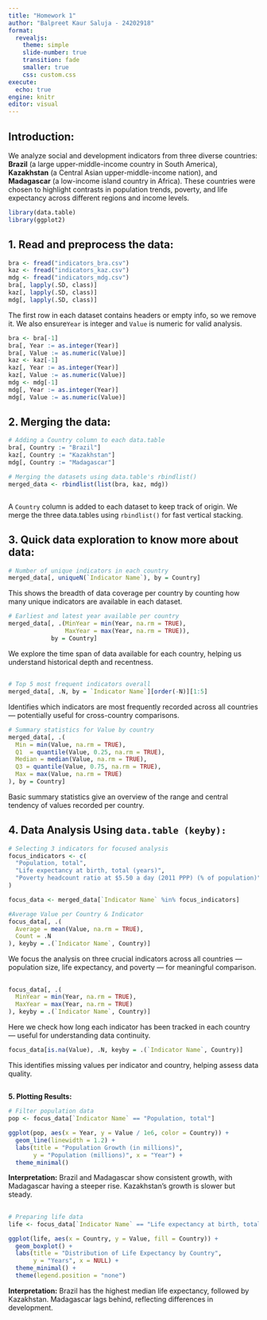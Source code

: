 ```yaml
---
title: "Homework 1"
author: "Balpreet Kaur Saluja - 24202918"
format: 
  revealjs:
    theme: simple
    slide-number: true
    transition: fade
    smaller: true
    css: custom.css
execute: 
  echo: true
engine: knitr
editor: visual
---
```


## Introduction:

We analyze social and development indicators from three diverse countries: **Brazil** (a large upper-middle-income country in South America), **Kazakhstan** (a Central Asian upper-middle-income nation), and **Madagascar** (a low-income island country in Africa). These countries were chosen to highlight contrasts in population trends, poverty, and life expectancy across different regions and income levels.

```r
library(data.table)
library(ggplot2)
```

## 1. Read and preprocess the data:

```r
bra <- fread("indicators_bra.csv")
kaz <- fread("indicators_kaz.csv")
mdg <- fread("indicators_mdg.csv")
bra[, lapply(.SD, class)]
kaz[, lapply(.SD, class)]
mdg[, lapply(.SD, class)]
```

The first row in each dataset contains headers or empty info, so we remove it. We also ensure`Year` is integer and `Value` is numeric for valid analysis.

```r
bra <- bra[-1]
bra[, Year := as.integer(Year)]
bra[, Value := as.numeric(Value)]
kaz <- kaz[-1]
kaz[, Year := as.integer(Year)]
kaz[, Value := as.numeric(Value)]
mdg <- mdg[-1]
mdg[, Year := as.integer(Year)]
mdg[, Value := as.numeric(Value)]
```

## 2. Merging the data:

```r
# Adding a Country column to each data.table
bra[, Country := "Brazil"]
kaz[, Country := "Kazakhstan"]
mdg[, Country := "Madagascar"]

# Merging the datasets using data.table's rbindlist()
merged_data <- rbindlist(list(bra, kaz, mdg))



```

A `Country` column is added to each dataset to keep track of origin. We merge the three data.tables using `rbindlist()` for fast vertical stacking.

## 3. Quick data exploration to know more about data:

```r
# Number of unique indicators in each country
merged_data[, uniqueN(`Indicator Name`), by = Country]
```

This shows the breadth of data coverage per country by counting how many unique indicators are available in each dataset.

```r
# Earliest and latest year available per country
merged_data[, .(MinYear = min(Year, na.rm = TRUE),
                MaxYear = max(Year, na.rm = TRUE)), 
            by = Country]
```

We explore the time span of data available for each country, helping us understand historical depth and recentness.

## 

```r
# Top 5 most frequent indicators overall
merged_data[, .N, by = `Indicator Name`][order(-N)][1:5]
```

Identifies which indicators are most frequently recorded across all countries — potentially useful for cross-country comparisons.

```r
# Summary statistics for Value by country
merged_data[, .(
  Min = min(Value, na.rm = TRUE),
  Q1  = quantile(Value, 0.25, na.rm = TRUE),
  Median = median(Value, na.rm = TRUE),
  Q3 = quantile(Value, 0.75, na.rm = TRUE),
  Max = max(Value, na.rm = TRUE)
), by = Country]

```

Basic summary statistics give an overview of the range and central tendency of values recorded per country.

## 4. Data Analysis Using `data.table (keyby):`

```r
# Selecting 3 indicators for focused analysis
focus_indicators <- c(
  "Population, total",
  "Life expectancy at birth, total (years)",
  "Poverty headcount ratio at $5.50 a day (2011 PPP) (% of population)"
)

focus_data <- merged_data[`Indicator Name` %in% focus_indicators]

#Average Value per Country & Indicator
focus_data[, .(
  Average = mean(Value, na.rm = TRUE),
  Count = .N
), keyby = .(`Indicator Name`, Country)]
```

We focus the analysis on three crucial indicators across all countries — population size, life expectancy, and poverty — for meaningful comparison.

## 

```r
focus_data[, .(
  MinYear = min(Year, na.rm = TRUE),
  MaxYear = max(Year, na.rm = TRUE)
), keyby = .(`Indicator Name`, Country)]

```

Here we check how long each indicator has been tracked in each country — useful for understanding data continuity.

```r
focus_data[is.na(Value), .N, keyby = .(`Indicator Name`, Country)]

```

This identifies missing values per indicator and country, helping assess data quality.

## 

**5. Plotting Results:**

```r
# Filter population data
pop <- focus_data[`Indicator Name` == "Population, total"]

ggplot(pop, aes(x = Year, y = Value / 1e6, color = Country)) +
  geom_line(linewidth = 1.2) +
  labs(title = "Population Growth (in millions)", 
       y = "Population (millions)", x = "Year") +
  theme_minimal()


```

**Interpretation:** Brazil and Madagascar show consistent growth, with Madagascar having a steeper rise. Kazakhstan's growth is slower but steady.

## 

```r
# Preparing life data
life <- focus_data[`Indicator Name` == "Life expectancy at birth, total (years)"]

ggplot(life, aes(x = Country, y = Value, fill = Country)) +
  geom_boxplot() +
  labs(title = "Distribution of Life Expectancy by Country",
       y = "Years", x = NULL) +
  theme_minimal() +
  theme(legend.position = "none")

```

**Interpretation:** Brazil has the highest median life expectancy, followed by Kazakhstan. Madagascar lags behind, reflecting differences in development.
